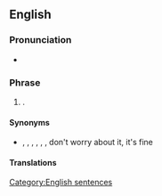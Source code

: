 ==English==

===Pronunciation===
* {{audio|en|En-au-it's all good.ogg|Audio (AU)}}

===Phrase===
{{head|en|phrase}}

# {{lb|en|idiomatic}} {{non-gloss definition|Used to express unconcern}}.

====Synonyms====
* {{sense|expression of unconcern}} {{l|en|all good}}, {{l|en|no worries}}, {{l|en|no problem}}, {{l|en|no prob}}, {{l|en|no probs}}, {{l|en|no biggie}}, don't worry about it, it's fine

====Translations====
{{trans-see|used to express unconcern|no worries}}

[[Category:English sentences]]